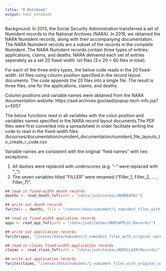 ```yaml
---
title: "R Notebook"
output: html_notebook
---
```


Background: In 2013, the Social Security Administration transferred a set of Numident records to the
National Archives (NARA). In 2019, we obtained the NARA Numident records, along with
their accompanying documentation. The NARA Numident records are a subset of the records
in the complete Numident. The NARA Numident records contain three types of entries:
applications, claims, and deaths. NARA delivered each set of entries seperately as a set 20
fixed-width .txt files (3 x 20 = 60 files in total).

For each of the three entry types, the below code reads in the 20 fixed-width .txt files using column
position specified in the record layout documents. The code appends the 20 files into a single
file. The result is three files, one for the applications, claims, and deaths. 

Column positions and variable names were obtained from the NARA documentation website: https://aad.archives.gov/aad/popup-tech-info.jsp?s=5057

The below functions read in all variables with the colun position and variables names specified in the NARA record layout documents.The PDF files were first converted into a spreadsheet in order facilitate writing the code to read in the fixed-width files: 
/bcourses/documentation/numident_documentation/numident_file_layouts_to_create_r_code.csv

Variable names are consistent with the original "field names" with two exceptions: 

1) All dashes were replaced with underscores (e.g. "-" were replaced with "_")
2) The seven variables titled "FILLER" were renamed ("Filler_1, Filler_2, ... , Filler_7)".

```r
## read in fixed-width death records
deaths <- read_death_fwf(path = "/data/josh/CenSoc/NUMDEATH/")

## write out death records
fwrite(x = deaths, file = "/censoc/data/numident/1_numident_files_with_original_varnames/deaths_original.csv")

## read in fixed-width appliation records
apps <- read_app_fwf(path = "/data/josh/CenSoc/NUMIAPPLIC/Records/")

## write out application records
fwrite(apps, "/censoc/data/numident/1_numident_files_with_original_varnames/applications_original.csv")

## read in claims fixed-width application records 
claims <- read_claim_fwf(path = "/data/josh/CenSoc/NUMICLAIM/Records/")

## write out application records
fwrite(claims, "/censoc/data/numident/1_numident_files_with_original_varnames/claims_original.csv")


```


